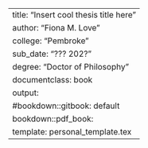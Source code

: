 ---
title: "Insert cool thesis title here"
author: "Fiona M. Love"
college: "Pembroke"
sub_date: "??? 202?"
degree: "Doctor of Philosophy"
documentclass: book
output:
  #bookdown::gitbook: default
  bookdown::pdf_book:
    template: personal_template.tex
---